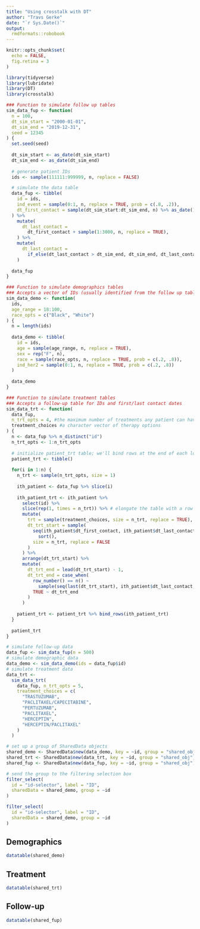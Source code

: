 ```yaml
---
title: "Using crosstalk with DT"
author: "Travs Gerke"
date: "`r Sys.Date()`"
output:
  rmdformats::robobook
---
```


```r
knitr::opts_chunk$set(
  echo = FALSE,
  fig.retina = 3
)

library(tidyverse)
library(lubridate)
library(DT)
library(crosstalk)
```

```r
### Function to simulate follow up tables
sim_data_fup <- function(
  n = 100,
  dt_sim_start = "2000-01-01",
  dt_sim_end = "2019-12-31",
  seed = 12345
) {
  set.seed(seed)
  
  dt_sim_start <- as_date(dt_sim_start)
  dt_sim_end <- as_date(dt_sim_end)
  
  # generate patient IDs
  ids <- sample(111111:999999, n, replace = FALSE)

  # simulate the data table
  data_fup <- tibble(
    id = ids,
    ind_event = sample(0:1, n, replace = TRUE, prob = c(.8, .2)),
    dt_first_contact = sample(dt_sim_start:dt_sim_end, n) %>% as_date(),
  ) %>%
    mutate(
      dt_last_contact =
        dt_first_contact + sample(1:3000, n, replace = TRUE),
    ) %>%
    mutate(
      dt_last_contact =
        if_else(dt_last_contact > dt_sim_end, dt_sim_end, dt_last_contact)
    )
  
  data_fup
}

### Function to simulate demographics tables
### Accepts a vector of IDs (usually identified from the follow up table)
sim_data_demo <- function(
  ids, 
  age_range = 18:100,
  race_opts = c("Black", "White")
) {
  n = length(ids)
  
  data_demo <- tibble(
    id = ids,
    age = sample(age_range, n, replace = TRUE),
    sex = rep("F", n),
    race = sample(race_opts, n, replace = TRUE, prob = c(.2, .8)),
    ind_her2 = sample(0:1, n, replace = TRUE, prob = c(.2, .8))
  )  
  
  data_demo
}

### Function to simulate treatment tables
### Accepts a follow-up table for IDs and first/last contact dates
sim_data_trt <- function(
  data_fup,
  n_trt_opts = 4, #the maximum number of treatments any patient can have
  treatment_choices #a character vector of therapy options
) {
  n <- data_fup %>% n_distinct("id")
  n_trt_opts <- 1:n_trt_opts
  
  # initialize patient_trt table; we'll bind rows at the end of each loop iteration
  patient_trt <- tibble()
  
  for(i in 1:n) {
    n_trt <- sample(n_trt_opts, size = 1)
    
    ith_patient <- data_fup %>% slice(i) 
    
    ith_patient_trt <- ith_patient %>%
      select(id) %>%
      slice(rep(1, times = n_trt)) %>% # elongate the table with a row for each treatment
      mutate(
        trt = sample(treatment_choices, size = n_trt, replace = TRUE),
        dt_trt_start = sample(
          seq(ith_patient$dt_first_contact, ith_patient$dt_last_contact, by="days") %>%
            sort(),
          size = n_trt, replace = FALSE
        )
      ) %>%
      arrange(dt_trt_start) %>%
      mutate(
        dt_trt_end = lead(dt_trt_start) - 1,
        dt_trt_end = case_when(
          row_number() == n() ~ 
            sample(seq(last(dt_trt_start), ith_patient$dt_last_contact, by="days"), 1),
          TRUE ~ dt_trt_end
        )
      ) 
    
    patient_trt <- patient_trt %>% bind_rows(ith_patient_trt)
  } 
  
  patient_trt
}

# simulate follow-up data
data_fup <- sim_data_fup(n = 500)
# simulate demographic data
data_demo <- sim_data_demo(ids = data_fup$id)
# simulate treatment data
data_trt <- 
  sim_data_trt(
    data_fup, n_trt_opts = 5, 
    treatment_choices = c(
      "TRASTUZUMAB",
      "PACLITAXEL/CAPECITABINE",
      "PERTUZUMAB",
      "PACLITAXEL",
      "HERCEPTIN",
      "HERCEPTIN/PACLITAXEL"
    )
  )
```

```r
# set up a group of SharedData objects
shared_demo <- SharedData$new(data_demo, key = ~id, group = "shared_obj")
shared_trt <- SharedData$new(data_trt, key = ~id, group = "shared_obj")
shared_fup <- SharedData$new(data_fup, key = ~id, group = "shared_obj")

# send the group to the filtering selection box
filter_select(
  id = "id-selector", label = "ID", 
  sharedData = shared_demo, group = ~id
)
```

```r
filter_select(
  id = "id-selector", label = "ID", 
  sharedData = shared_demo, group = ~id
)
```

## Demographics

```r
datatable(shared_demo)
```

## Treatment

```r
datatable(shared_trt)
```

## Follow-up

```r
datatable(shared_fup)
```
